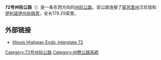 '''72号州际公路'''（{{lang-en|'''Interstate 72'''}}）是一条东西方向的[[州际公路系统|州际公路]]。该公路连接了[[密苏里州|密苏里州]]汉尼拔和[[伊利诺伊州|伊利诺伊州]][[尚佩恩_(伊利诺伊州)|尚佩恩]]，全长179.29英里。

== 外部链接 ==
* [https://web.archive.org/web/20121020200911/http://highwayexplorer.com/il_EndsPage.php?id=3072&section=1 Illinois Highway Ends: Interstate 72]
{{州際公路系統}}
[[Category:72号州际公路|Category:72号州际公路]]
[[Category:州際公路系統|Category:州際公路系統]]